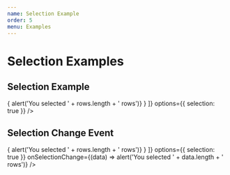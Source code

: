 ```yaml
---
name: Selection Example
order: 5
menu: Examples
---
```



# Selection Examples

## Selection Example

<Playground>
  <MaterialTable
    columns={[
      {title: 'Name', field: 'name'},
      {title: 'Surname', field: 'surname'},
      {title: 'Birth Year', field: 'birthYear', type: 'numeric'},
      {title: 'Birth Place', field: 'birthCity', lookup: {34: 'İstanbul', 63: 'Şanlıurfa'}},      
    ]}
    data={[
      {name: 'Mehmet', surname: 'Baran', birthYear: 1987, birthCity: 63},
      {name: 'Zerya Betül', surname: 'Baran', birthYear: 2017, birthCity: 34},
    ]}
    title="Selection Example"
    actions={[
      {
        icon: 'done_all',
        tooltip: 'Do',
        onClick: (event, rows) => { alert('You selected ' + rows.length + ' rows')}
      }
    ]}
    options={{
      selection: true
    }}
  />
</Playground>

## Selection Change Event

<Playground>
  <MaterialTable
    columns={[
      {title: 'Name', field: 'name'},
      {title: 'Surname', field: 'surname'},
      {title: 'Birth Year', field: 'birthYear', type: 'numeric'},
      {title: 'Birth Place', field: 'birthCity', lookup: {34: 'İstanbul', 63: 'Şanlıurfa'}},      
    ]}
    data={[
      {name: 'Mehmet', surname: 'Baran', birthYear: 1987, birthCity: 63},
      {name: 'Zerya Betül', surname: 'Baran', birthYear: 2017, birthCity: 34},
    ]}
    title="Selection Change Event"
    actions={[
      {
        icon: 'done_all',
        tooltip: 'Do',
        onClick: (event, rows) => { alert('You selected ' + rows.length + ' rows')}
      }
    ]}
    options={{
      selection: true
    }}
    onSelectionChange={(data) => alert('You selected ' + data.length + ' rows')}
  />
</Playground>




